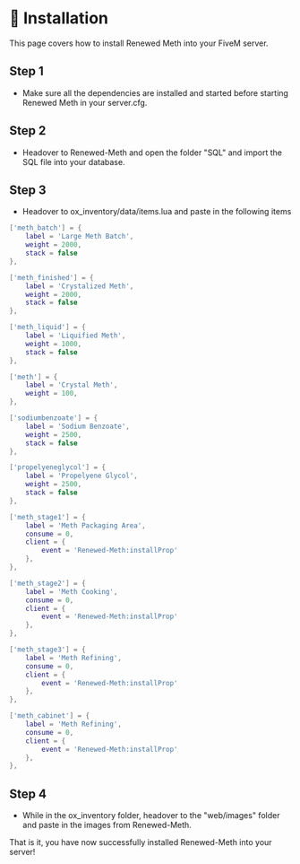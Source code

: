 # 📓 Installation

This page covers how to install Renewed Meth into your FiveM server.

## Step 1

- Make sure all the dependencies are installed and started before starting Renewed Meth in your server.cfg.

## Step 2

- Headover to Renewed-Meth and open the folder "SQL" and import the SQL file into your database.

## Step 3

- Headover to ox_inventory/data/items.lua and paste in the following items

```lua copy filename="ox_inventory/data/items.lua"
['meth_batch'] = {
    label = 'Large Meth Batch',
    weight = 2000,
    stack = false
},

['meth_finished'] = {
    label = 'Crystalized Meth',
    weight = 2000,
    stack = false
},

['meth_liquid'] = {
    label = 'Liquified Meth',
    weight = 1000,
    stack = false
},

['meth'] = {
    label = 'Crystal Meth',
    weight = 100,
},

['sodiumbenzoate'] = {
    label = 'Sodium Benzoate',
    weight = 2500,
    stack = false
},

['propelyeneglycol'] = {
    label = 'Propelyene Glycol',
    weight = 2500,
    stack = false
},

['meth_stage1'] = {
    label = 'Meth Packaging Area',
    consume = 0,
    client = {
        event = 'Renewed-Meth:installProp'
    },
},

['meth_stage2'] = {
    label = 'Meth Cooking',
    consume = 0,
    client = {
        event = 'Renewed-Meth:installProp'
    },
},

['meth_stage3'] = {
    label = 'Meth Refining',
    consume = 0,
    client = {
        event = 'Renewed-Meth:installProp'
    },
},

['meth_cabinet'] = {
    label = 'Meth Refining',
    consume = 0,
    client = {
        event = 'Renewed-Meth:installProp'
    },
},
```

## Step 4
- While in the ox_inventory folder, headover to the "web/images" folder and paste in the images from Renewed-Meth.

That is it, you have now successfully installed Renewed-Meth into your server!